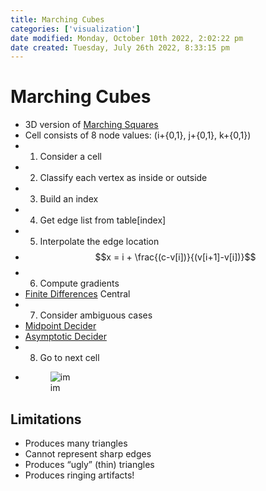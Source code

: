 ```yaml
---
title: Marching Cubes
categories: ['visualization']
date modified: Monday, October 10th 2022, 2:02:22 pm
date created: Tuesday, July 26th 2022, 8:33:15 pm
---
```


# Marching Cubes
- 3D version of [Marching Squares](Marching%20Squares.qmd)
- Cell consists of 8 node values: (i+{0,1}, j+{0,1}, k+{0,1})
- 1. Consider a cell
- 2. Classify each vertex as inside or outside
- 3. Build an index
- 4. Get edge list from table[index]
- 5. Interpolate the edge location
- $$x = i + \frac{(c-v[i])}{(v[i+1]-v[i])}$$
- 6. Compute gradients
- [Finite Differences](Finite%20Differences.qmd) Central
- 7. Consider ambiguous cases
- [Midpoint Decider](Midpoint%20Decider.qmd)
- [Asymptotic Decider](Asymptotic%20Decider.qmd)
- 8. Go to next cell
- ![im](images/Pasted%20image%2020220417235937.png)

## Limitations
- Produces many triangles
- Cannot represent sharp edges
- Produces “ugly” (thin) triangles
- Produces ringing artifacts!




